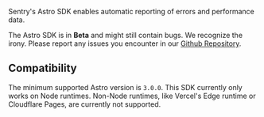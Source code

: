 Sentry's Astro SDK enables automatic reporting of errors and performance data.

<Alert>

The Astro SDK is in **Beta** and might still contain bugs. We recognize the irony.
Please report any issues you encounter in our [Github Repository](https://github.com/getsentry/sentry-javascript/issues/new/choose).

</Alert>

## Compatibility

The minimum supported Astro version is `3.0.0`.
This SDK currently only works on Node runtimes.
Non-Node runtimes, like Vercel's Edge runtime or Cloudflare Pages, are currently not supported.
